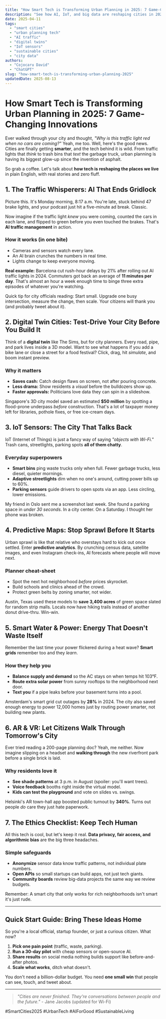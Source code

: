 ```yaml
---
title: "How Smart Tech is Transforming Urban Planning in 2025: 7 Game-Changing Innovations"
description: "See how AI, IoT, and big data are reshaping cities in 2025. Real examples, simple steps, and what it means for you."
date: 2025-04-11
tags:
  - "smart cities"
  - "urban planning tech"
  - "AI traffic"
  - "digital twins"
  - "IoT sensors"
  - "sustainable cities"
  - "city data"
authors:
  - "Cojocaru David"
  - "ChatGPT"
slug: "how-smart-tech-is-transforming-urban-planning-2025"
updatedDate: 2025-08-13
---
```


# How Smart Tech is Transforming Urban Planning in 2025: 7 Game-Changing Innovations

Ever walked through your city and thought, *"Why is this traffic light red when no cars are coming?"* Yeah, me too. Well, here's the good news. Cities are finally getting **smarter**, and the tech behind it is wild. From traffic lights that *think* to trash bins that *text* the garbage truck, urban planning is having its biggest glow-up since the invention of asphalt.

So grab a coffee. Let's talk about **how tech is reshaping the places we live** in plain English, with real stories and zero fluff.

## 1. The Traffic Whisperers: AI That Ends Gridlock

Picture this. It's Monday morning, 8:17 a.m. You're late, stuck behind 47 brake lights, and your podcast just hit a five-minute ad break. Classic.

Now imagine if the traffic light *knew* you were coming, counted the cars in each lane, and flipped to green before you even touched the brakes. That's **AI traffic management** in action.

### How it works (in one bite)
- Cameras and sensors watch every lane.
- An AI brain crunches the numbers in real time.
- Lights change to keep everyone moving.

**Real example:** Barcelona cut rush-hour delays by 21% after rolling out AI traffic lights in 2024. Commuters got back an average of **11 minutes per day**. That's almost an hour a week enough time to binge three extra episodes of whatever you're watching.

Quick tip for city officials reading: Start small. Upgrade one busy intersection, measure the change, then scale. Your citizens will thank you (and probably tweet about it).

## 2. Digital Twin Cities: Test-Drive Your City Before You Build It

Think of a **digital twin** like The Sims, but for city planners. Every road, pipe, and park lives inside a 3D model. Want to see what happens if you add a bike lane or close a street for a food festival? Click, drag, hit *simulate*, and boom instant preview.

### Why it matters
- **Saves cash:** Catch design flaws on screen, not after pouring concrete.
- **Less drama:** Show residents a *visual* before the bulldozers show up.
- **Faster approvals:** Politicians love data they can spin in a slideshow.

Singapore's 3D city model saved an estimated **$50 million** by spotting a flood-prone underpass *before* construction. That's a lot of taxpayer money left for libraries, pothole fixes, or free ice-cream days.

## 3. IoT Sensors: The City That Talks Back

IoT (Internet of Things) is just a fancy way of saying *"objects with Wi-Fi."* Trash cans, streetlights, parking spots **all of them chatty**.

### Everyday superpowers
- **Smart bins** ping waste trucks only when full. Fewer garbage trucks, less diesel, quieter mornings.
- **Adaptive streetlights** dim when no one's around, cutting power bills up to 60%.
- **Parking sensors** guide drivers to open spots via an app. Less circling, lower emissions.

My friend in Oslo sent me a screenshot last week. She found a parking space in *under 30 seconds*. In a city center. On a Saturday. I thought her phone was broken.

## 4. Predictive Maps: Stop Sprawl Before It Starts

Urban sprawl is like that relative who overstays hard to kick out once settled. Enter **predictive analytics**. By crunching census data, satellite images, and even Instagram check-ins, AI forecasts where people will move next.

### Planner cheat-sheet
- Spot the next hot neighborhood *before* prices skyrocket.
- Build schools and clinics ahead of the crowd.
- Protect green belts by zoning smarter, not wider.

Austin, Texas used these models to **save 3,400 acres** of green space slated for random strip malls. Locals now have hiking trails instead of another donut drive-thru. Win-win.

## 5. Smart Water & Power: Energy That Doesn't Waste Itself

Remember the last time your power flickered during a heat wave? **Smart grids** remember too and they *learn*.

### How they help you
- **Balance supply and demand** so the AC stays on when temps hit 103°F.
- **Route extra solar power** from sunny rooftops to the neighborhood next door.
- **Text you** if a pipe leaks before your basement turns into a pool.

Amsterdam's smart grid cut outages by **28%** in 2024. The city also saved enough energy to power 12,000 homes just by routing power smarter, not building new plants.

## 6. AR & VR: Let Citizens Walk Through Tomorrow's City

Ever tried reading a 200-page planning doc? Yeah, me neither. Now imagine slipping on a headset and **walking through** the new riverfront park before a single brick is laid.

### Why residents love it
- **See shade patterns** at 3 p.m. in August (spoiler: you'll want trees).
- **Voice feedback** booths right inside the virtual model.
- **Kids can test the playground** and vote on slides vs. swings.

Helsinki's AR town-hall app boosted public turnout by **340%**. Turns out people *do* care they just hate paperwork.

## 7. The Ethics Checklist: Keep Tech Human

All this tech is cool, but let's keep it real. **Data privacy, fair access, and algorithmic bias** are the big three headaches.

### Simple safeguards
- **Anonymize** sensor data know traffic patterns, not individual plate numbers.
- **Open APIs** so small startups can build apps, not just tech giants.
- **Community boards** review big-data projects the same way we review budgets.

Remember: A smart city that only works for rich neighborhoods isn't smart it's just rude.

---

## Quick Start Guide: Bring These Ideas Home

So you're a local official, startup founder, or just a curious citizen. What now?

1. **Pick one pain point** (traffic, waste, parking).
2. **Run a 30-day pilot** with cheap sensors or open-source AI.
3. **Share results** on social media nothing builds support like before-and-after photos.
4. **Scale what works**, ditch what doesn't.

You don't need a billion-dollar budget. You need **one small win** that people can see, touch, and tweet about.

---

> _"Cities are never finished. They're conversations between people and the future."_ - Jane Jacobs (updated for Wi-Fi)

#SmartCities2025 #UrbanTech #AIForGood #SustainableLiving